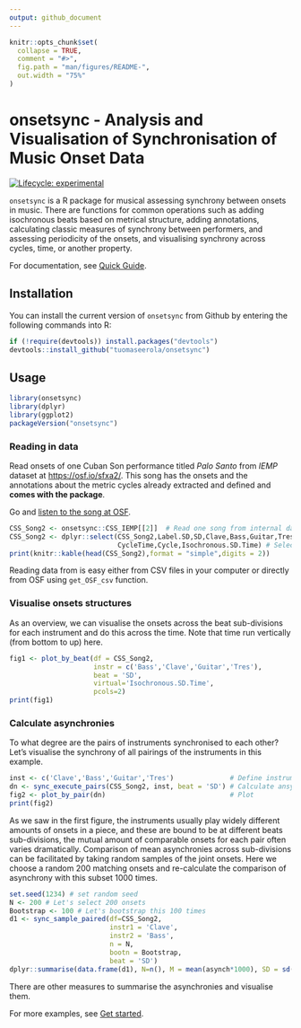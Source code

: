 ```yaml
---
output: github_document
---
```


<!-- README.md is generated from README.Rmd. Please edit that file -->

```r
knitr::opts_chunk$set(
  collapse = TRUE,
  comment = "#>",
  fig.path = "man/figures/README-",
  out.width = "75%"
)
```

# onsetsync - Analysis and Visualisation of Synchronisation of Music Onset Data

<!-- badges: start -->
[![Lifecycle: experimental](https://img.shields.io/badge/lifecycle-experimental-orange.svg)](https://lifecycle.r-lib.org/articles/stages.html#experimental)
<!-- badges: end -->

`onsetsync` is a R package for musical assessing synchrony between onsets in music. There are functions for common operations such as adding isochronous beats based on metrical structure, adding annotations, calculating classic measures of synchrony between performers, and assessing periodicity of the onsets, and visualising synchrony across cycles, time, or another property.

For documentation, see [ Quick Guide](https://tuomaseerola.github.io/onsetsync/articles/onsetsync.html).

## Installation

You can install the current version of `onsetsync` from Github by
entering the following commands into R:

```r
if (!require(devtools)) install.packages("devtools")
devtools::install_github("tuomaseerola/onsetsync")
```

## Usage

```r
library(onsetsync)
library(dplyr)
library(ggplot2)
packageVersion("onsetsync")
```
### Reading in data

Read onsets of one Cuban Son performance titled _Palo Santo_ from _IEMP_ dataset at [https://osf.io/sfxa2/](https://osf.io/sfxa2/). This song has the onsets and the annotations about the metric cycles already extracted and defined and **comes with the package**.

Go and <A HREF="https://osf.io/z9uxs/" target="_blank">listen to the song at OSF</A>.

```r
CSS_Song2 <- onsetsync::CSS_IEMP[[2]]  # Read one song from internal data
CSS_Song2 <- dplyr::select(CSS_Song2,Label.SD,SD,Clave,Bass,Guitar,Tres,
                           CycleTime,Cycle,Isochronous.SD.Time) # Select some columns
print(knitr::kable(head(CSS_Song2),format = "simple",digits = 2))
```

Reading data from is easy either from CSV files in your computer or directly from OSF using `get_OSF_csv` function. 

### Visualise onsets structures

As an overview, we can visualise the onsets across the beat sub-divisions for each instrument and do this across the time. Note that time run vertically (from bottom to up) here.

```r
fig1 <- plot_by_beat(df = CSS_Song2, 
                     instr = c('Bass','Clave','Guitar','Tres'), 
                     beat = 'SD', 
                     virtual='Isochronous.SD.Time',
                     pcols=2)
print(fig1)
```

### Calculate asynchronies

To what degree are the pairs of instruments synchronised to each other? Let's visualise the synchrony of all pairings of the instruments in this example.

```r
inst <- c('Clave','Bass','Guitar','Tres')              # Define instruments 
dn <- sync_execute_pairs(CSS_Song2, inst, beat = 'SD') # Calculate ansychr.
fig2 <- plot_by_pair(dn)                               # Plot
print(fig2)  
```

As we saw in the first figure, the instruments usually play widely different amounts of onsets in a piece, and these are bound to be at different beats sub-divisions, the mutual amount of comparable onsets for each pair often varies dramatically. Comparison of mean asynchronies across sub-divisions can be facilitated by taking random samples of the joint onsets. Here we choose a random 200 matching onsets and re-calculate the comparison of asynchrony with this subset 1000 times.

```r
set.seed(1234) # set random seed
N <- 200 # Let's select 200 onsets
Bootstrap <- 100 # Let's bootstrap this 100 times
d1 <- sync_sample_paired(df=CSS_Song2,
                         instr1 = 'Clave',
                         instr2 = 'Bass',
                         n = N,
                         bootn = Bootstrap,
                         beat = 'SD')
dplyr::summarise(data.frame(d1), N=n(), M = mean(asynch*1000), SD = sd(asynch*1000))
```

There are other measures to summarise the asynchronies and visualise them. 

For more examples, see [Get started](https://tuomaseerola.github.io/onsetsync/articles/onsetsync.html).
